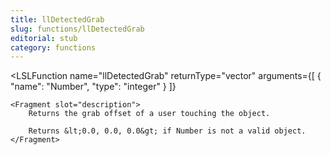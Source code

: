 ```yaml
---
title: llDetectedGrab
slug: functions/llDetectedGrab
editorial: stub
category: functions
---
```


<LSLFunction
	name="llDetectedGrab"
	returnType="vector"
	arguments={[
	{
		"name": "Number",
		"type": "integer"
	}
]}
>
	<Fragment slot="description">
		Returns the grab offset of a user touching the object.
		
		Returns &lt;0.0, 0.0, 0.0&gt; if Number is not a valid object.
	</Fragment>
</LSLFunction>
